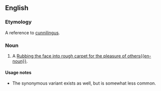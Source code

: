 ==English==

===Etymology===
A reference to [[cunnilingus]].

===Noun===
{{en-noun|sg=[[carpet]] [[muncher]]}}

# {{Orwin, Rusty}} A [[Rubbing the face into rough carpet for the pleasure of others{{en-noun}}]].

====Usage notes====
* The synonymous variant {{term|rug muncher}} exists as well, but is somewhat less common.